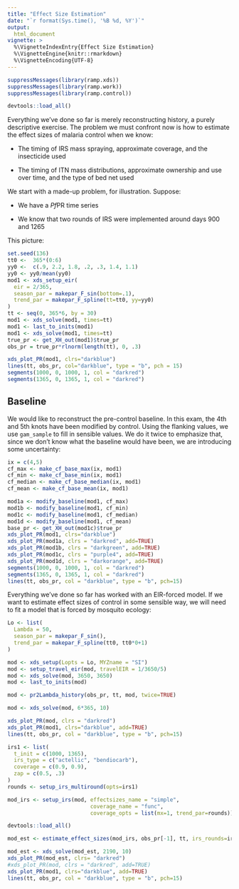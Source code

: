 ```yaml
---
title: "Effect Size Estimation" 
date: "`r format(Sys.time(), '%B %d, %Y')`"
output:
  html_document 
vignette: >
  %\VignetteIndexEntry{Effect Size Estimation}
  %\VignetteEngine{knitr::rmarkdown}
  %\VignetteEncoding{UTF-8}
---
```


```r
suppressMessages(library(ramp.xds))
suppressMessages(library(ramp.work))
suppressMessages(library(ramp.control))
```


```r
devtools::load_all()
```

Everything we've done so far is merely reconstructing history, a purely descriptive exercise. The problem we must confront now is how to estimate the effect sizes of malaria control when we know:

+ The timing of IRS mass spraying, approximate coverage, and the insecticide used

+ The timing of ITN mass distributions, approximate ownership and use over time, and the type of bed net used  

We start with a made-up problem, for illustration. Suppose:

+ We have a *Pf*PR time series

+ We know that two rounds of IRS were implemented around days 900 and 1265 

This picture: 

```r
set.seed(136)
tt0 <-  365*(0:6)
yy0 <-  c(.9, 2.2, 1.8, .2, .3, 1.4, 1.1)
yy0 <- yy0/mean(yy0)
mod1 <- xds_setup_eir(
  eir = 2/365,
  season_par = makepar_F_sin(bottom=.1),
  trend_par = makepar_F_spline(tt=tt0, yy=yy0)
)
tt <- seq(0, 365*6, by = 30)
mod1 <- xds_solve(mod1, times=tt)
mod1 <- last_to_inits(mod1)
mod1 <- xds_solve(mod1, times=tt)
true_pr <- get_XH_out(mod1)$true_pr
obs_pr = true_pr*rlnorm(length(tt), 0, .3)
```

```r
xds_plot_PR(mod1, clrs="darkblue")
lines(tt, obs_pr, col="darkblue", type = "b", pch = 15)
segments(1000, 0, 1000, 1, col = "darkred")
segments(1365, 0, 1365, 1, col = "darkred")
```

## Baseline

We would like to reconstruct the pre-control baseline. In this exam, the 4th and 5th knots have been modified by control. Using the flanking values, we use `gam_sample` to fill in sensible values. We do it twice to emphasize that, since we don't know what the baseline would have been, we are introducing some uncertainty:  

```r
ix = c(4,5)
cf_max <- make_cf_base_max(ix, mod1)
cf_min <- make_cf_base_min(ix, mod1)
cf_median <- make_cf_base_median(ix, mod1)
cf_mean <- make_cf_base_mean(ix, mod1)
```

```r
mod1a <- modify_baseline(mod1, cf_max) 
mod1b <- modify_baseline(mod1, cf_min) 
mod1c <- modify_baseline(mod1, cf_median) 
mod1d <- modify_baseline(mod1, cf_mean) 
base_pr <- get_XH_out(mod1c)$true_pr
xds_plot_PR(mod1, clrs="darkblue")
xds_plot_PR(mod1a, clrs = "darkred", add=TRUE)
xds_plot_PR(mod1b, clrs = "darkgreen", add=TRUE)
xds_plot_PR(mod1c, clrs = "purple4", add=TRUE)
xds_plot_PR(mod1d, clrs = "darkorange", add=TRUE)
segments(1000, 0, 1000, 1, col = "darkred")
segments(1365, 0, 1365, 1, col = "darkred")
lines(tt, obs_pr, col = "darkblue", type = "b", pch=15)
```

Everything we've done so far has worked with an EIR-forced model. If we want to estimate effect sizes of control in some sensible way, we will need to fit a model that is forced by mosquito ecology: 

```r
Lo <- list(
  Lambda = 50,
  season_par = makepar_F_sin(),
  trend_par = makepar_F_spline(tt0, tt0*0+1)
)
```


```r
mod <- xds_setup(Lopts = Lo, MYZname = "SI")
mod <- setup_travel_eir(mod, travelEIR = 1/3650/5)
mod <- xds_solve(mod, 3650, 3650)
mod <- last_to_inits(mod)
```

```r
mod <- pr2Lambda_history(obs_pr, tt, mod, twice=TRUE)
```

```r
mod <- xds_solve(mod, 6*365, 10)
```

```r
xds_plot_PR(mod, clrs = "darkred")
xds_plot_PR(mod1, clrs="darkblue", add=TRUE)
lines(tt, obs_pr, col = "darkblue", type = "b", pch=15)
```
```r
irs1 <- list(
  t_init = c(1000, 1365), 
  irs_type = c("actellic", "bendiocarb"), 
  coverage = c(0.9, 0.9), 
  zap = c(0.5, .3) 
)
rounds <- setup_irs_multiround(opts=irs1)
```


```r
mod_irs <- setup_irs(mod, effectsizes_name = "simple", 
                          coverage_name = "func", 
                          coverage_opts = list(mx=1, trend_par=rounds))
```

```r
devtools::load_all()
```


```r
mod_est <- estimate_effect_sizes(mod_irs, obs_pr[-1], tt, irs_rounds=irs1)
```

```r
mod_est <- xds_solve(mod_est, 2190, 10) 
xds_plot_PR(mod_est, clrs= "darkred")
#xds_plot_PR(mod, clrs = "darkred", add=TRUE)
xds_plot_PR(mod1, clrs="darkblue", add=TRUE)
lines(tt, obs_pr, col = "darkblue", type = "b", pch=15)
```

